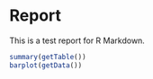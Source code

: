 Report
=================
This is a test report for R Markdown.

```r
summary(getTable())
barplot(getData())
```